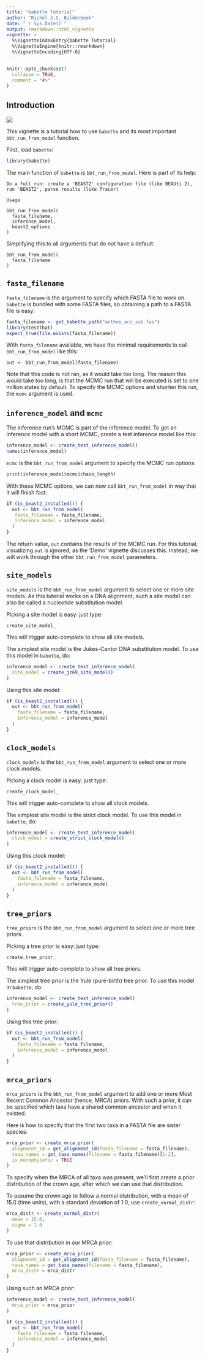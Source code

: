 ```yaml
---
title: "babette Tutorial"
author: "Richèl J.C. Bilderbeek"
date: "`r Sys.Date()`"
output: rmarkdown::html_vignette
vignette: >
  %\VignetteIndexEntry{babette Tutorial}
  %\VignetteEngine{knitr::rmarkdown}
  %\VignetteEncoding{UTF-8}
---
```


```r
knitr::opts_chunk$set(
  collapse = TRUE,
  comment = "#>"
)
```

## Introduction

![](babette_logo.png)

This vignette is a tutorial how to use `babette` and its most 
important `bbt_run_from_model` function.

First, load `babette`:

```r
library(babette)
```

The main function of `babette` is `bbt_run_from_model`. Here is part of its help:

```
Do a full run: create a 'BEAST2' configuration file (like BEAUti 2), run 'BEAST2', parse results (like Tracer)

Usage

bbt_run_from_model(
  fasta_filename,
  inference_model,
  beast2_options
)
```

Simplifying this to all arguments that do not have a default:

```
bbt_run_from_model(
  fasta_filename
)
```

## `fasta_filename`

`fasta_filename` is the argument to specify which
FASTA file to work on. `babette` is bundled with some FASTA files,
so obtaining a path to a FASTA file is easy:

```r
fasta_filename <- get_babette_path("anthus_aco_sub.fas")
library(testthat)
expect_true(file.exists(fasta_filename))
```

With `fasta_filename` available, we have the minimal
requirements to call `bbt_run_from_model` like this:

```
out <- bbt_run_from_model(fasta_filename)
```

Note that this code is not ran, as it would take too long.
The reason this would take too long, is that 
the MCMC run that will be executed is set to one million states by default.
To specify the MCMC options and shorten this run, 
the `mcmc` argument is used.

## `inference_model` and `mcmc` 

The inference run's MCMC is part of the inference model.
To get an inference model with a short MCMC, create 
a test inference model like this:

```r
inference_model <- create_test_inference_model()
names(inference_model)
```

`mcmc` is the `bbt_run_from_model` argument to specify the MCMC run options:

```r
print(inference_model$mcmc$chain_length)
```

With these MCMC options, we can now call `bbt_run_from_model` in way that
it will finish fast:

```r
if (is_beast2_installed()) {
  out <- bbt_run_from_model(
   fasta_filename = fasta_filename,
   inference_model = inference_model
  )
}
```

The return value, `out` contains the results of the MCMC run.
For this tutorial, visualizing `out` is ignored, as the 'Demo' vignette
discusses this. Instead, we will work through the other `bbt_run_from_model` parameters.

## `site_models` 

`site_models` is the `bbt_run_from_model` argument to select one or more site models.
As this tutorial works on a DNA alignment, such a site model can also
be called a nucleotide substitution model.

Picking a site model is easy: just type:

```
create_site_model_
```

This will trigger auto-complete to show all site models. 

The simplest site model is the Jukes-Cantor DNA substitution model.
To use this model in `babette`, do:

```r
inference_model <- create_test_inference_model(
  site_model = create_jc69_site_model()
)
```

Using this site model:

```r
if (is_beast2_installed()) {
  out <- bbt_run_from_model(
    fasta_filename = fasta_filename,
    inference_model = inference_model
  )
}
```

## `clock_models`

`clock_models` is the `bbt_run_from_model` argument to select one or more clock models.

Picking a clock model is easy: just type:

```
create_clock_model_
```

This will trigger auto-complete to show all clock models. 

The simplest site model is the strict clock model.
To use this model in `babette`, do:

```r
inference_model <- create_test_inference_model(
  clock_model = create_strict_clock_model()
)
```

Using this clock model:

```r
if (is_beast2_installed()) {
  out <- bbt_run_from_model(
    fasta_filename = fasta_filename,
    inference_model = inference_model
  )
}
```

## `tree_priors`

`tree_priors` is the `bbt_run_from_model` argument to select one or more tree priors.

Picking a tree prior is easy: just type:

```
create_tree_prior_
```

This will trigger auto-complete to show all tree priors. 

The simplest tree prior is the Yule (pure-birth) tree prior.
To use this model in `babette`, do:

```r
inference_model <- create_test_inference_model(
  tree_prior = create_yule_tree_prior()
)
```

Using this tree prior:

```r
if (is_beast2_installed()) {
  out <- bbt_run_from_model(
    fasta_filename = fasta_filename,
    inference_model = inference_model
  )
}
```

## `mrca_priors`

`mrca_priors` is the `bbt_run_from_model` argument to add one or more Most
Recent Common Ancestor (hence, MRCA) priors.
With such a prior, it can be specified which taxa have a shared
common ancestor and when it existed.

Here is how to specify that the first two taxa in a FASTA file
are sister species:

```r
mrca_prior <- create_mrca_prior(
  alignment_id = get_alignment_id(fasta_filename = fasta_filename), 
  taxa_names = get_taxa_names(filename = fasta_filename)[1:2],
  is_monophyletic = TRUE
)
```

To specify when the MRCA of all taxa was present, we'll first
create a prior distribution of the crown age, after which we can
use that distribution.

To assume the crown age to follow a normal distribution, 
with a mean of 15.0 (time units), with a standard deviation of 1.0,
use `create_normal_distr`:

```r
mrca_distr <- create_normal_distr(
  mean = 15.0, 
  sigma = 1.0
)
```

To use that distribution in our MRCA prior:

```r
mrca_prior <- create_mrca_prior(
  alignment_id = get_alignment_id(fasta_filename = fasta_filename), 
  taxa_names = get_taxa_names(filename = fasta_filename),
  mrca_distr = mrca_distr
)
```

Using such an MRCA prior:

```r
inference_model <- create_test_inference_model(
  mrca_prior = mrca_prior
)

```

```r
if (is_beast2_installed()) {
  out <- bbt_run_from_model(
    fasta_filename = fasta_filename,
    inference_model = inference_model
  )
}
```
